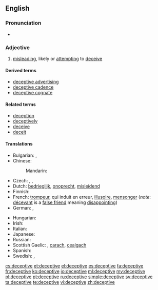 ==English==

===Pronunciation===
* {{IPA|/dɪ.ˈsɛp.tɪv/}}

===Adjective===
{{en-adj}}

# [[misleading]], likely or [[attempting]] to [[deceive]]

====Derived terms====
* [[deceptive advertising]]
* [[deceptive cadence]]
* [[deceptive cognate]]

====Related terms====
* [[deception]]
* [[deceptively]]
* [[deceive]]
* [[deceit]]

====Translations====
{{trans-top|likely or attempting to deceive}}
* Bulgarian: {{t+|bg|измамен}},  {{t+|bg|заблуждаващ}}
* Chinese:
*: Mandarin: {{t|cmn|迷惑|tr=míhuò de|alt=迷惑的|sc=Hani}}
* Czech: {{t-|cs|klamný}}, {{t-|cs|zavádějící}}, {{t-|cs|ošidný}}
* Dutch: [[bedrieglijk]], [[onoprecht]], [[misleidend]]
* Finnish: {{t+|fi|petollinen}}
* French: [[trompeur]], qui induit en erreur, [[illusoire]], [[mensonger]] (''note'': [[décevant]] is a [[false friend]] meaning [[disappointing]])
* German: {{t-|de|betrügerisch}}, {{t-|de|irreführend}}
{{trans-mid}}
* Hungarian: {{t-|hu|megtévesztő}}
* Irish: {{t-|ga|fabhtach}}
* Italian: {{t-|it|ingannevole}}
* Japanese: {{t-|ja|欺瞞的|tr=ぎまんてき, gimanteki|sc=Jpan}}
* Russian: {{t+|ru|обманчивый|tr=obmánčivyj|sc=Cyrl}}
* Scottish Gaelic: {{t-|gd|mealltach}}, [[carach]], [[cealgach]]
* Spanish: {{t+|es|engañoso}}
* Swedish: {{t-|sv|missledande}}, {{t+|sv|missvisande}}
{{trans-bottom}}

[[cs:deceptive]]
[[et:deceptive]]
[[el:deceptive]]
[[es:deceptive]]
[[fa:deceptive]]
[[fr:deceptive]]
[[ko:deceptive]]
[[io:deceptive]]
[[ml:deceptive]]
[[my:deceptive]]
[[pl:deceptive]]
[[pt:deceptive]]
[[ru:deceptive]]
[[simple:deceptive]]
[[sv:deceptive]]
[[ta:deceptive]]
[[te:deceptive]]
[[vi:deceptive]]
[[zh:deceptive]]